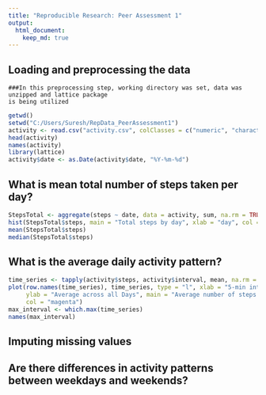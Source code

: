 ```yaml
---
title: "Reproducible Research: Peer Assessment 1"
output: 
  html_document:
    keep_md: true
---
```


## Loading and preprocessing the data
    ###In this preprocessing step, working directory was set, data was unzipped and lattice package 
    is being utilized
```r
getwd()
setwd("C:/Users/Suresh/RepData_PeerAssessment1")
activity <- read.csv("activity.csv", colClasses = c("numeric", "character", "numeric"))
head(activity)
names(activity)
library(lattice)
activity$date <- as.Date(activity$date, "%Y-%m-%d")

```



## What is mean total number of steps taken per day?
```r
StepsTotal <- aggregate(steps ~ date, data = activity, sum, na.rm = TRUE)
hist(StepsTotal$steps, main = "Total steps by day", xlab = "day", col = "green")
mean(StepsTotal$steps)
median(StepsTotal$steps)

```



## What is the average daily activity pattern?
```r
time_series <- tapply(activity$steps, activity$interval, mean, na.rm = TRUE)
plot(row.names(time_series), time_series, type = "l", xlab = "5-min interval", 
     ylab = "Average across all Days", main = "Average number of steps taken", 
     col = "magenta")
max_interval <- which.max(time_series)
names(max_interval)

```



## Imputing missing values



## Are there differences in activity patterns between weekdays and weekends?
